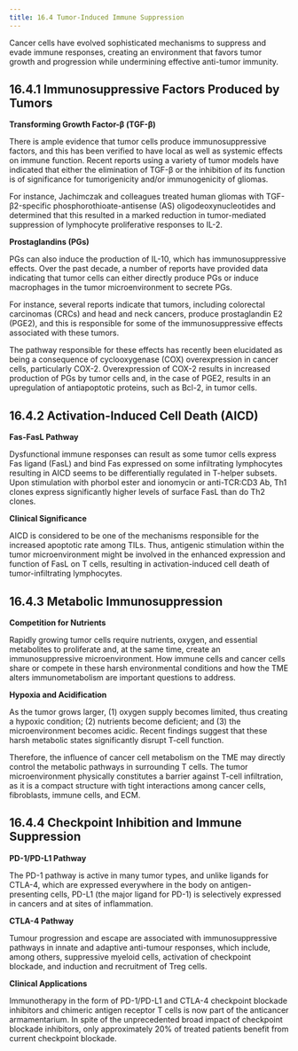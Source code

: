 ```yaml
---
title: 16.4 Tumor-Induced Immune Suppression
---
```





Cancer cells have evolved sophisticated mechanisms to suppress and evade immune responses, creating an environment that favors tumor growth and progression while undermining effective anti-tumor immunity.

## 16.4.1 Immunosuppressive Factors Produced by Tumors

**Transforming Growth Factor-β (TGF-β)**

There is ample evidence that tumor cells produce immunosuppressive factors, and this has been verified to have local as well as systemic effects on immune function. Recent reports using a variety of tumor models have indicated that either the elimination of TGF-β or the inhibition of its function is of significance for tumorigenicity and/or immunogenicity of gliomas.

For instance, Jachimczak and colleagues treated human gliomas with TGF-β2-specific phosphorothioate-antisense (AS) oligodeoxynucleotides and determined that this resulted in a marked reduction in tumor-mediated suppression of lymphocyte proliferative responses to IL-2.

**Prostaglandins (PGs)**

PGs can also induce the production of IL-10, which has immunosuppressive effects. Over the past decade, a number of reports have provided data indicating that tumor cells can either directly produce PGs or induce macrophages in the tumor microenvironment to secrete PGs.

For instance, several reports indicate that tumors, including colorectal carcinomas (CRCs) and head and neck cancers, produce prostaglandin E2 (PGE2), and this is responsible for some of the immunosuppressive effects associated with these tumors.

The pathway responsible for these effects has recently been elucidated as being a consequence of cyclooxygenase (COX) overexpression in cancer cells, particularly COX-2. Overexpression of COX-2 results in increased production of PGs by tumor cells and, in the case of PGE2, results in an upregulation of antiapoptotic proteins, such as Bcl-2, in tumor cells.

## 16.4.2 Activation-Induced Cell Death (AICD)

**Fas-FasL Pathway**

Dysfunctional immune responses can result as some tumor cells express Fas ligand (FasL) and bind Fas expressed on some infiltrating lymphocytes resulting in AICD seems to be differentially regulated in T-helper subsets. Upon stimulation with phorbol ester and ionomycin or anti-TCR:CD3 Ab, Th1 clones express significantly higher levels of surface FasL than do Th2 clones.

**Clinical Significance**

AICD is considered to be one of the mechanisms responsible for the increased apoptotic rate among TILs. Thus, antigenic stimulation within the tumor microenvironment might be involved in the enhanced expression and function of FasL on T cells, resulting in activation-induced cell death of tumor-infiltrating lymphocytes.

## 16.4.3 Metabolic Immunosuppression

**Competition for Nutrients**

Rapidly growing tumor cells require nutrients, oxygen, and essential metabolites to proliferate and, at the same time, create an immunosuppressive microenvironment. How immune cells and cancer cells share or compete in these harsh environmental conditions and how the TME alters immunometabolism are important questions to address.

**Hypoxia and Acidification**

As the tumor grows larger, (1) oxygen supply becomes limited, thus creating a hypoxic condition; (2) nutrients become deficient; and (3) the microenvironment becomes acidic. Recent findings suggest that these harsh metabolic states significantly disrupt T-cell function.

Therefore, the influence of cancer cell metabolism on the TME may directly control the metabolic pathways in surrounding T cells. The tumor microenvironment physically constitutes a barrier against T-cell infiltration, as it is a compact structure with tight interactions among cancer cells, fibroblasts, immune cells, and ECM.

## 16.4.4 Checkpoint Inhibition and Immune Suppression

**PD-1/PD-L1 Pathway**

The PD-1 pathway is active in many tumor types, and unlike ligands for CTLA-4, which are expressed everywhere in the body on antigen-presenting cells, PD-L1 (the major ligand for PD-1) is selectively expressed in cancers and at sites of inflammation.

**CTLA-4 Pathway**

Tumour progression and escape are associated with immunosuppressive pathways in innate and adaptive anti-tumour responses, which include, among others, suppressive myeloid cells, activation of checkpoint blockade, and induction and recruitment of Treg cells.

**Clinical Applications**

Immunotherapy in the form of PD-1/PD-L1 and CTLA-4 checkpoint blockade inhibitors and chimeric antigen receptor T cells is now part of the anticancer armamentarium. In spite of the unprecedented broad impact of checkpoint blockade inhibitors, only approximately 20% of treated patients benefit from current checkpoint blockade.
